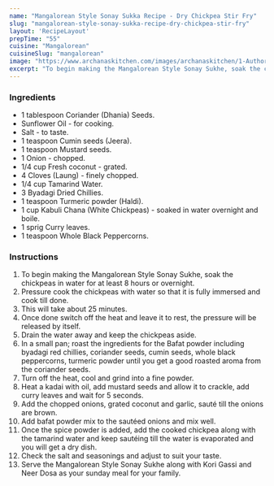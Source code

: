 ---
name: "Mangalorean Style Sonay Sukka Recipe - Dry Chickpea Stir Fry"
slug: "mangalorean-style-sonay-sukka-recipe-dry-chickpea-stir-fry"
layout: 'RecipeLayout'
prepTime: "55"
cuisine: "Mangalorean"
cuisineSlug: "mangalorean"
image: "https://www.archanaskitchen.com/images/archanaskitchen/1-Author/sibyl_sunitha/Mangalorean_Style_Sonay_SukheSukka_Recipe_Dry_Chickpea_Stir_Fry_Recipe.jpg"
excerpt: "To begin making the Mangalorean Style Sonay Sukhe, soak the chickpeas in water for at least 8 hours or overnight"
---

### Ingredients

- 1 tablespoon Coriander (Dhania) Seeds.
- Sunflower Oil - for cooking.
- Salt - to taste.
- 1 teaspoon Cumin seeds (Jeera).
- 1 teaspoon Mustard seeds.
- 1 Onion - chopped.
- 1/4 cup Fresh coconut - grated.
- 4 Cloves (Laung) - finely chopped.
- 1/4 cup Tamarind Water.
- 3 Byadagi Dried Chillies.
- 1 teaspoon Turmeric powder (Haldi).
- 1 cup Kabuli Chana (White Chickpeas) - soaked in water overnight and boile.
- 1 sprig Curry leaves.
- 1 teaspoon Whole Black Peppercorns.

### Instructions

1. To begin making the Mangalorean Style Sonay Sukhe, soak the chickpeas in water for at least 8 hours or overnight.
1. Pressure cook the chickpeas with water so that it is fully immersed and cook till done.
1. This will take about 25 minutes.
1. Once done switch off the heat and leave it to rest, the pressure will be released by itself.
1. Drain the water away and keep the chickpeas aside.
1. In a small pan; roast the ingredients for the Bafat powder including byadagi red chillies, coriander seeds, cumin seeds, whole black peppercorns, turmeric powder until you get a good roasted aroma from the coriander seeds.
1. Turn off the heat, cool and grind into a fine powder.
1. Heat a kadai with oil, add mustard seeds and allow it to crackle, add curry leaves and wait for 5 seconds.
1. Add the chopped onions, grated coconut and garlic, sauté till the onions are brown.
1. Add bafat powder mix to the sautéed onions and mix well.
1. Once the spice powder is added, add the cooked chickpea along with the tamarind water and keep sautéing till the water is evaporated and you will get a dry dish.
1.  Check the salt and seasonings and adjust to suit your taste.
1. Serve the Mangalorean Style Sonay Sukhe along with Kori Gassi and Neer Dosa as your sunday meal for your family.
